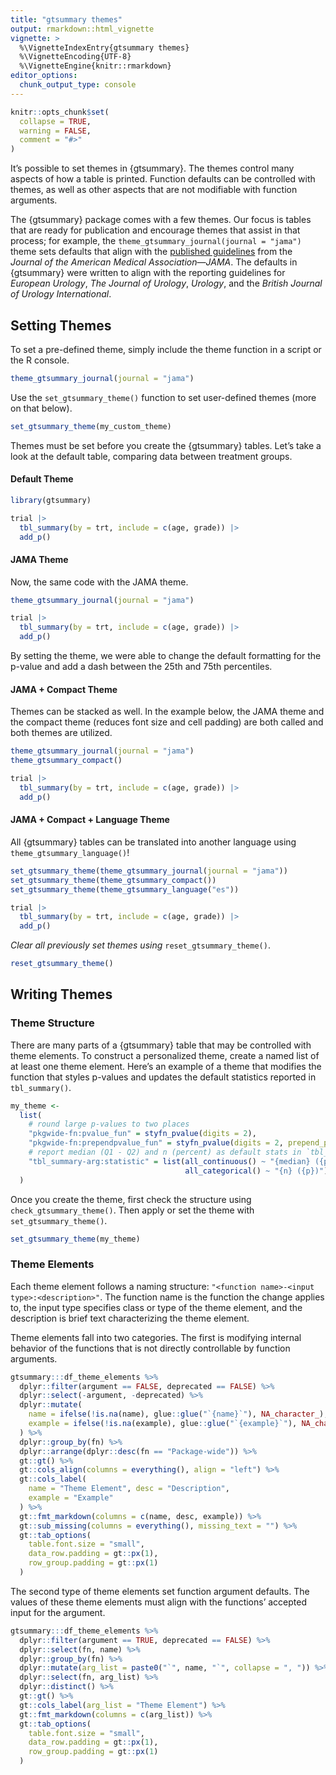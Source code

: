 ```yaml
---
title: "gtsummary themes"
output: rmarkdown::html_vignette
vignette: >
  %\VignetteIndexEntry{gtsummary themes}
  %\VignetteEncoding{UTF-8}
  %\VignetteEngine{knitr::rmarkdown}
editor_options: 
  chunk_output_type: console
---
```


```r
knitr::opts_chunk$set(
  collapse = TRUE,
  warning = FALSE,
  comment = "#>"
)
```

It's possible to set themes in {gtsummary}.
The themes control many aspects of how a table is printed.
Function defaults can be controlled with themes, as well as other aspects that are not modifiable with function arguments.

The {gtsummary} package comes with a few themes.
Our focus is tables that are ready for publication and encourage themes that assist in that process; for example, the `theme_gtsummary_journal(journal = "jama")` theme sets defaults that align with the [published guidelines](https://jamanetwork.com/journals/jama/pages/instructions-for-authors#SecTables) from the *Journal of the American Medical Association*---*JAMA*.
The defaults in {gtsummary} were written to align with the reporting guidelines for *European Urology*, *The Journal of Urology*, *Urology*, and the *British Journal of Urology International*.

## Setting Themes

To set a pre-defined theme, simply include the theme function in a script or the R console.

```r
theme_gtsummary_journal(journal = "jama")
```

Use the `set_gtsummary_theme()` function to set user-defined themes (more on that below).

```r
set_gtsummary_theme(my_custom_theme)
```

Themes must be set before you create the {gtsummary} tables.
Let's take a look at the default table, comparing data between treatment groups.

#### Default Theme

```r
library(gtsummary)

trial |> 
  tbl_summary(by = trt, include = c(age, grade)) |> 
  add_p()
```

#### JAMA Theme

Now, the same code with the JAMA theme.

```r
theme_gtsummary_journal(journal = "jama")
```

```r
trial |> 
  tbl_summary(by = trt, include = c(age, grade)) |> 
  add_p()
```

By setting the theme, we were able to change the default formatting for the p-value and add a dash between the 25th and 75th percentiles.

#### JAMA + Compact Theme

Themes can be stacked as well.
In the example below, the JAMA theme and the compact theme (reduces font size and cell padding) are both called and both themes are utilized.

```r
theme_gtsummary_journal(journal = "jama")
theme_gtsummary_compact()
```

```r
trial |> 
  tbl_summary(by = trt, include = c(age, grade)) |> 
  add_p()
```

#### JAMA + Compact + Language Theme

All {gtsummary} tables can be translated into another language using `theme_gtsummary_language()`!

```r
set_gtsummary_theme(theme_gtsummary_journal(journal = "jama"))
set_gtsummary_theme(theme_gtsummary_compact())
set_gtsummary_theme(theme_gtsummary_language("es"))
```

```r
trial |> 
  tbl_summary(by = trt, include = c(age, grade)) |> 
  add_p()
```

*Clear all previously set themes using* `reset_gtsummary_theme()`.

```r
reset_gtsummary_theme()
```

## Writing Themes

### Theme Structure

There are many parts of a {gtsummary} table that may be controlled with theme elements.
To construct a personalized theme, create a named list of at least one theme element.
Here's an example of a theme that modifies the function that styles p-values and updates the default statistics reported in `tbl_summary()`.

```r
my_theme <-
  list(
    # round large p-values to two places
    "pkgwide-fn:pvalue_fun" = styfn_pvalue(digits = 2),
    "pkgwide-fn:prependpvalue_fun" = styfn_pvalue(digits = 2, prepend_p = TRUE),
    # report median (Q1 - Q2) and n (percent) as default stats in `tbl_summary()`
    "tbl_summary-arg:statistic" = list(all_continuous() ~ "{median} ({p25} - {p75})",
                                       all_categorical() ~ "{n} ({p})")
  )
```

Once you create the theme, first check the structure using `check_gtsummary_theme()`.
Then apply or set the theme with `set_gtsummary_theme()`.

```r
set_gtsummary_theme(my_theme)
```

### Theme Elements

Each theme element follows a naming structure: `"<function name>-<input type>:<description>"`.
The function name is the function the change applies to, the input type specifies class or type of the theme element, and the description is brief text characterizing the theme element.

Theme elements fall into two categories. 
The first is modifying internal behavior of the functions that is not directly controllable by function arguments.

```r
gtsummary:::df_theme_elements %>%
  dplyr::filter(argument == FALSE, deprecated == FALSE) %>%
  dplyr::select(-argument, -deprecated) %>%
  dplyr::mutate(
    name = ifelse(!is.na(name), glue::glue("`{name}`"), NA_character_),
    example = ifelse(!is.na(example), glue::glue("`{example}`"), NA_character_)
  ) %>%
  dplyr::group_by(fn) %>%
  dplyr::arrange(dplyr::desc(fn == "Package-wide")) %>%
  gt::gt() %>%
  gt::cols_align(columns = everything(), align = "left") %>%
  gt::cols_label(
    name = "Theme Element", desc = "Description",
    example = "Example"
  ) %>%
  gt::fmt_markdown(columns = c(name, desc, example)) %>%
  gt::sub_missing(columns = everything(), missing_text = "") %>%
  gt::tab_options(
    table.font.size = "small",
    data_row.padding = gt::px(1),
    row_group.padding = gt::px(1)
  )
```

The second type of theme elements set function argument defaults.
The values of these theme elements must align with the functions' accepted input for the argument.

```r
gtsummary:::df_theme_elements %>%
  dplyr::filter(argument == TRUE, deprecated == FALSE) %>%
  dplyr::select(fn, name) %>%
  dplyr::group_by(fn) %>%
  dplyr::mutate(arg_list = paste0("`", name, "`", collapse = ", ")) %>%
  dplyr::select(fn, arg_list) %>%
  dplyr::distinct() %>%
  gt::gt() %>%
  gt::cols_label(arg_list = "Theme Element") %>%
  gt::fmt_markdown(columns = c(arg_list)) %>%
  gt::tab_options(
    table.font.size = "small",
    data_row.padding = gt::px(1),
    row_group.padding = gt::px(1)
  )
```
